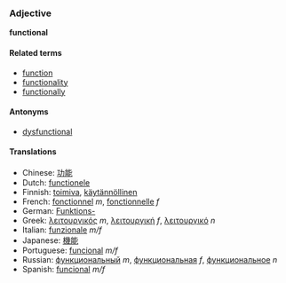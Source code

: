 ===Adjective===
'''functional'''

====Related terms====
*[[function]]
*[[functionality]]
*[[functionally]]

====Antonyms====
*[[dysfunctional]]

====Translations====
*Chinese: [[功能]]
*Dutch: [[functionele]]
*Finnish: [[toimiva]], [[käytännöllinen]]
*French: [[fonctionnel]] ''m'', [[fonctionnelle]] ''f''
*German: [[Funktions-]]
*Greek: [[λειτουργικός]] ''m'', [[λειτουργική]] ''f'', [[λειτουργικό]] ''n''
*Italian: [[funzionale]] ''m/f''
*Japanese: [[機能]]
*Portuguese: [[funcional]] ''m/f''
*Russian: [[функциональный]] ''m'', [[функциональная]] ''f'', [[функциональное]] ''n''
*Spanish: [[funcional]] ''m/f''